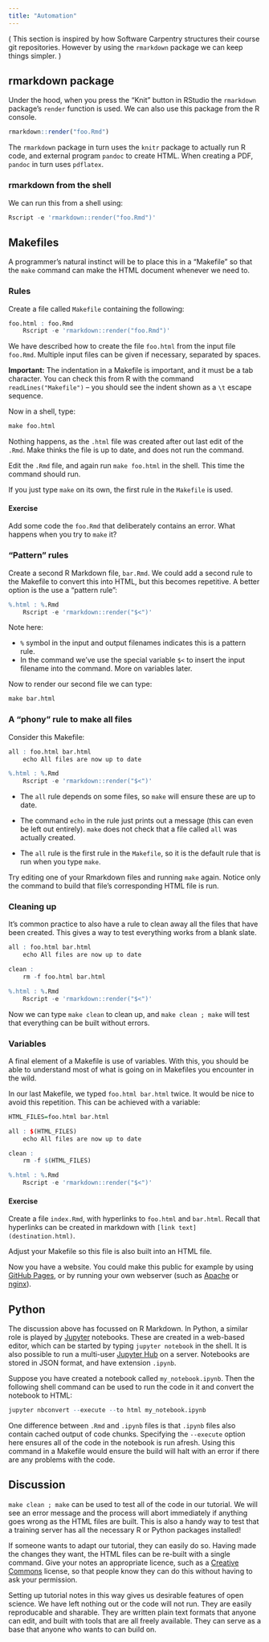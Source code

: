 ```yaml
---
title: "Automation"
---
```


( This section is inspired by how Software Carpentry structures their course git repositories. However by using the `rmarkdown` package we can keep things simpler. )

## rmarkdown package

Under the hood, when you press the "Knit" button in RStudio the `rmarkdown` package's `render` function is used. We can also use this package from the R console.

```r
rmarkdown::render("foo.Rmd")
```

The `rmarkdown` package in turn uses the `knitr` package to actually run R code, and external program `pandoc` to create HTML. When creating a PDF, `pandoc` in turn uses `pdflatex`.


### rmarkdown from the shell

We can run this from a shell using:

```r
Rscript -e 'rmarkdown::render("foo.Rmd")'
```


## Makefiles

A programmer's natural instinct will be to place this in a "Makefile" so that the `make` command can make the HTML document whenever we need to.

### Rules

Create a file called `Makefile` containing the following:

```r
foo.html : foo.Rmd
    Rscript -e 'rmarkdown::render("foo.Rmd")'
```

We have described how to create the file `foo.html` from the input file `foo.Rmd`. Multiple input files can be given if necessary, separated by spaces.

**Important:** The indentation in a Makefile is important, and it must be a tab character. You can check this from R with the command `readLines("Makefile")` -- you should see the indent shown as a `\t` escape sequence. 

Now in a shell, type:

```r
make foo.html
```

Nothing happens, as the `.html` file was created after out last edit of the `.Rmd`. Make thinks the file is up to date, and does not run the command.

Edit the `.Rmd` file, and again run `make foo.html` in the shell. This time the command should run.

If you just type `make` on its own, the first rule in the `Makefile` is used.


#### Exercise {.challenge}

Add some code the `foo.Rmd` that deliberately contains an error. What happens when you try to `make` it?


### "Pattern" rules

Create a second R Markdown file, `bar.Rmd`. We could add a second rule to the Makefile to convert this into HTML, but this becomes repetitive. A better option is the use a "pattern rule":

```r
%.html : %.Rmd
    Rscript -e 'rmarkdown::render("$<")'
```

Note here:

* `%` symbol in the input and output filenames indicates this is a pattern rule.
* In the command we've use the special variable `$<` to insert the input filename into the command. More on variables later.

Now to render our second file we can type:

```r
make bar.html
```

### A "phony" rule to make all files

Consider this Makefile:

```r
all : foo.html bar.html
    echo All files are now up to date

%.html : %.Rmd
    Rscript -e 'rmarkdown::render("$<")'
```

* The `all` rule depends on some files, so `make` will ensure these are up to date. 

* The command `echo` in the rule just prints out a message (this can even be left out entirely). `make` does not check that a file called `all` was actually created.

* The `all` rule is the first rule in the `Makefile`, so it is the default rule that is run when you type `make`.

Try editing one of your Rmarkdown files and running `make` again. Notice only the command to build that file's corresponding HTML file is run.


### Cleaning up

It's common practice to also have a rule to clean away all the files that have been created. This gives a way to test everything works from a blank slate.

```r
all : foo.html bar.html
    echo All files are now up to date

clean : 
    rm -f foo.html bar.html 

%.html : %.Rmd
    Rscript -e 'rmarkdown::render("$<")'
```

Now we can type `make clean` to clean up, and `make clean ; make` will test that everything can be built without errors.


### Variables

A final element of a Makefile is use of variables. With this, you should be able to understand most of what is going on in Makefiles you encounter in the wild. 

In our last Makefile, we typed `foo.html bar.html` twice. It would be nice to avoid this repetition. This can be achieved with a variable:

```r
HTML_FILES=foo.html bar.html

all : $(HTML_FILES)
    echo All files are now up to date

clean : 
    rm -f $(HTML_FILES) 

%.html : %.Rmd
    Rscript -e 'rmarkdown::render("$<")'
```


#### Exercise {.challenge}

Create a file `index.Rmd`, with hyperlinks to `foo.html` and `bar.html`. Recall that hyperlinks can be created in markdown with `[link text](destination.html)`.

Adjust your Makefile so this file is also built into an HTML file.

Now you have a website. You could make this public for example by using [GitHub Pages](https://pages.github.com/), or by running your own webserver (such as [Apache](https://httpd.apache.org/) or [nginx](https://nginx.org/en/)).


## Python

The discussion above has focussed on R Markdown. In Python, a similar role is played by [Jupyter](http://jupyter.org/) notebooks. These are created in a web-based editor, which can be started by typing `jupyter notebook` in the shell. It is also possible to run a multi-user [Jupyter Hub](https://jupyterhub.readthedocs.io/en/latest/) on a server. Notebooks are stored in JSON format, and have extension `.ipynb`.

Suppose you have created a notebook called `my_notebook.ipynb`. Then the following shell command can be used to run the code in it and convert the notebook to HTML:

```r
jupyter nbconvert --execute --to html my_notebook.ipynb
```

One difference between `.Rmd` and `.ipynb` files is that `.ipynb` files also contain cached output of code chunks. Specifying the `--execute` option here ensures all of the code in the notebook is run afresh. Using this command in a Makefile would ensure the build will halt with an error if there are any problems with the code.



## Discussion

`make clean ; make` can be used to test all of the code in our tutorial. We will see an error message and the process will abort immediately if anything goes wrong as the HTML files are built. This is also a handy way to test that a training server has all the necessary R or Python packages installed!

If someone wants to adapt our tutorial, they can easily do so. Having made the changes they want, the HTML files can be re-built with a single command. Give your notes an appropriate licence, such as a [Creative Commons](https://creativecommons.org/) license, so that people know they can do this without having to ask your permission.

Setting up tutorial notes in this way gives us desirable features of open science. We have left nothing out or the code will not run. They are easily reproducable and sharable. They are written plain text formats that anyone can edit, and built with tools that are all freely available. They can serve as a base that anyone who wants to can build on.



